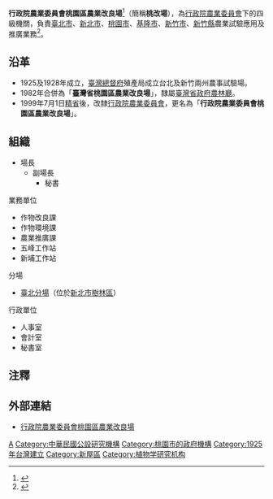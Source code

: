 {{ROC central government reform}}
{{中華民國政府部門基礎資訊
|部門名稱       = 行政院農業委員會桃園區農業改良場
|外文名稱       = Taoyuan District Agricultural Research and Extension Station, COA
|外文語言       = 英語
|部門標誌       = ROC Taoyuan District Agricultural Research and Extension Station Emblem.svg
|部門標誌名稱   = 
|代表圖像       = 
|代表圖像名稱   = 
|首長職銜       = 場長
|首長姓名       = 郭坤峯
|副首長職銜     = 副場長
|副首長姓名     = 傅仰人
|秘書長職銜     = 秘書
|秘書長姓名     = 施錫彬
|任命者姓名     = 行政院農業委員會主任委員
|官員任期       = 
|機關類型       = [[中華民國中央行政機關|中央四級行政機關]]
|所屬部門       = [[行政院農業委員會|行政院農業委員會]]
|員額           = 72人
|年度預算額     = 
|授權法源       = 行政院農業委員會各區農業改良場組織準則
|成立日期       = 1925年
|前身機關       = 臺灣省桃園區農業改良場
|解散日期       = 
|後繼機關       = 
|內部單位       = 3課、3室、2站
|附屬機關       = 1分場
|任務編組       = 
|地址           = [[桃園市|桃園市]][[新屋區|新屋區]]後庄里7鄰東福路二段139號
|電話           = +886 3 476-8216
|網站           = [http://www.tydares.gov.tw www.tydares.gov.tw]
|備註           = 
}}

'''行政院農業委員會桃園區農業改良場'''<ref>{{Cite web |url=http://www.gov.tw/OrgInfo/ORPF-GOV-02.aspx?oid=2.16.886.101.20003.20024.20018 |title=機關名錄/行政院農業委員會桃園區農業改良場 |access-date=2016-12-24 |archive-date=2016-12-24 |archive-url=https://web.archive.org/web/20161224164826/http://www.gov.tw/OrgInfo/ORPF-GOV-02.aspx?oid=2.16.886.101.20003.20024.20018 |dead-url=no }}</ref>（簡稱'''桃改場'''），為[[行政院農業委員會|行政院農業委員會]]下的四級機關，負責[[臺北市|臺北市]]、[[新北市|新北市]]、[[桃園市|桃園市]]、[[基隆市|基隆市]]、[[新竹市|新竹市]]、[[新竹縣|新竹縣]]農業試驗應用及推廣業務<ref>{{Cite web |url=http://tycteach.gses.tyc.edu.tw/yan.php?country=9&peo=243 |title=桃園市國民中小學戶外教學資訊整合網-新屋區 |access-date=2016-12-24 |archive-date=2016-12-24 |archive-url=https://web.archive.org/web/20161224165055/http://tycteach.gses.tyc.edu.tw/yan.php?country=9&peo=243 |dead-url=no }}</ref>。

== 沿革 ==
*1925及1928年成立，[[臺灣總督府|臺灣總督府]]殖產局成立台北及新竹兩州農事試驗場。
*1982年合併為「'''臺灣省桃園區農業改良場'''」，隸屬[[臺灣省政府農林廳|臺灣省政府農林廳]]。
*1999年7月1日[[精省|精省]]後，改隸[[行政院農業委員會|行政院農業委員會]]，更名為「'''行政院農業委員會桃園區農業改良場'''」。

== 組織 ==
*場長
**副場長
***秘書

;業務單位
*作物改良課
*作物環境課
*農業推廣課
*五峰工作站
*新埔工作站

;分場
*[[行政院農業委員會桃園區農業改良場臺北分場|臺北分場]]（位於[[新北市|新北市]][[樹林區|樹林區]]）

;行政單位
*人事室
*會計室
*秘書室

==注釋==
<div class="references-small">
<references />
</div>

== 外部連結 ==
* {{zh-tw}}{{en}}[http://www.tydares.gov.tw 行政院農業委員會桃園區農業改良場]{{Dead link|date=2020年4月 |bot=InternetArchiveBot |fix-attempted=yes }}

{{中華民國行政院農業委員會所屬機關}}

[[Category:行政院農業委員會|A]]
[[Category:中華民國公設研究機構|Category:中華民國公設研究機構]]
[[Category:桃園市的政府機構|Category:桃園市的政府機構]]
[[Category:1925年台灣建立|Category:1925年台灣建立]]
[[Category:新屋區|Category:新屋區]]
[[Category:植物学研究机构|Category:植物学研究机构]]